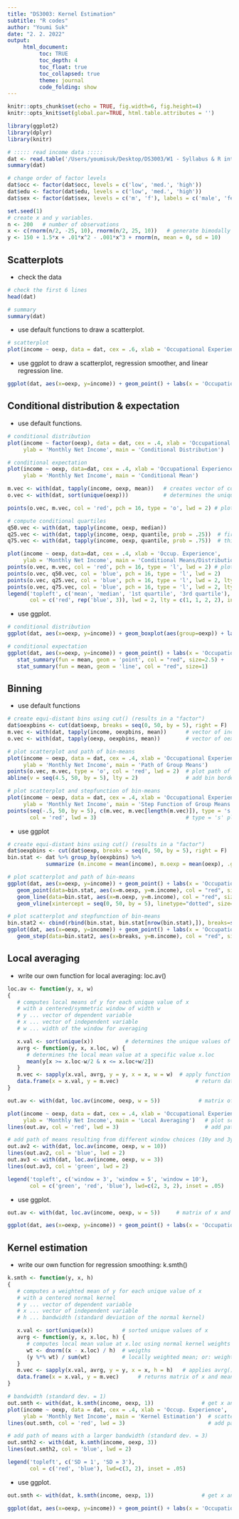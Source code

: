 ```yaml
---
title: "DS3003: Kernel Estimation"
subtitle: "R codes"
author: "Youmi Suk"
date: "2. 2. 2022"
output:
     html_document:
          toc: TRUE
          toc_depth: 4
          toc_float: true
          toc_collapsed: true
          theme: journal
          code_folding: show
---
```


```r
knitr::opts_chunk$set(echo = TRUE, fig.width=6, fig.height=4)
knitr::opts_knit$set(global.par=TRUE, html.table.attributes = '')

library(ggplot2)
library(dplyr)
library(knitr)

# ::::: read income data :::::
dat <- read.table('/Users/youmisuk/Desktop/DS3003/W1 - Syllabus & R intro/income_exmpl.dat', header = T, sep = "\t")
summary(dat)

# change order of factor levels
dat$occ <- factor(dat$occ, levels = c('low', 'med.', 'high'))
dat$edu <- factor(dat$edu, levels = c('low', 'med.', 'high'))
dat$sex <- factor(dat$sex, levels = c('m', 'f'), labels = c('male', 'female'))

set.seed(1)
# create x and y variables.
n <- 200   # number of observations
x <- c(rnorm(n/2, -25, 10), rnorm(n/2, 25, 10))   # generate bimodally distributed variable
y <- 150 + 1.5*x + .01*x^2 - .001*x^3 + rnorm(n, mean = 0, sd = 10) 
```

## Scatterplots

* check the data

```r
# check the first 6 lines
head(dat)

# summary 
summary(dat)
```


* use default functions to draw a scatterplot.

```r
# scatterplot
plot(income ~ oexp, data = dat, cex = .6, xlab = 'Occupational Experience', ylab = 'Monthly Net Income')
```

* use ggplot to draw a scatterplot, regression smoother, and linear regression line.

```r
ggplot(dat, aes(x=oexp, y=income)) + geom_point() + labs(x = 'Occupational Experience', y = 'Monthly Net Income') + theme_bw()
```

## Conditional distribution & expectation

* use default functions.

```r
# conditional distribution
plot(income ~ factor(oexp), data = dat, cex = .4, xlab = 'Occupational Experience', 
     ylab = 'Monthly Net Income', main = 'Conditional Distribution')

# conditional expectation
plot(income ~ oexp, data=dat, cex = .4, xlab = 'Occupational Experience', 
     ylab = 'Monthly Net Income', main = 'Conditional Mean')

m.vec <- with(dat, tapply(income, oexp, mean))   # creates vector of conditional means
o.vec <- with(dat, sort(unique(oexp)))           # determines the unique values of oexp and sorts them

points(o.vec, m.vec, col = 'red', pch = 16, type = 'o', lwd = 2) # plot path of means
```

```r
# compute conditional quartiles
q50.vec <- with(dat, tapply(income, oexp, median))
q25.vec <- with(dat, tapply(income, oexp, quantile, prob = .25))  # first quartile
q75.vec <- with(dat, tapply(income, oexp, quantile, prob = .75))  # third quartile

plot(income ~ oexp, data=dat, cex = .4, xlab = 'Occup. Experience', 
     ylab = 'Monthly Net Income', main = 'Conditional Means/Distribution')
points(o.vec, m.vec, col = 'red', pch = 16, type = 'l', lwd = 2) # plot path of means
points(o.vec, q50.vec, col = 'blue', pch = 16, type = 'l', lwd = 2)
points(o.vec, q25.vec, col = 'blue', pch = 16, type = 'l', lwd = 2, lty = 2)
points(o.vec, q75.vec, col = 'blue', pch = 16, type = 'l', lwd = 2, lty = 2)
legend('topleft', c('mean', 'median', '1st quartile', '3rd quartile'),
       col = c('red', rep('blue', 3)), lwd = 2, lty = c(1, 1, 2, 2), inset = .05)

```

* use ggplot.

```r
# conditional distribution
ggplot(dat, aes(x=oexp, y=income)) + geom_boxplot(aes(group=oexp)) + labs(x = 'Occupational Experience', y = 'Monthly Net Income', title='Conditional Distribution') + theme_bw()

# conditional expectation
ggplot(dat, aes(x=oexp, y=income)) + geom_point() + labs(x = 'Occupational Experience', y = 'Monthly Net Income', title='Conditional mean') + theme_bw() + 
   stat_summary(fun = mean, geom = 'point', col = "red", size=2.5) + 
   stat_summary(fun = mean, geom = 'line', col = "red", size=1) 
```

## Binning

* use default functions 

```r
# create equi-distant bins using cut() (results in a "factor")
dat$oexpbins <- cut(dat$oexp, breaks = seq(0, 50, by = 5), right = F) 
m.vec <- with(dat, tapply(income, oexpbins, mean))      # vector of income means for each bin
o.vec <- with(dat, tapply(oexp, oexpbins, mean))        # vector of oexp means for each bin

# plot scatterplot and path of bin-means
plot(income ~ oexp, data = dat, cex = .4, xlab = 'Occupational Experience', 
     ylab = 'Monthly Net Income', main = 'Path of Group Means')
points(o.vec, m.vec, type = 'o', col = 'red', lwd = 2)  # plot path of means
abline(v = seq(4.5, 50, by = 5), lty = 2)               # add bin borders

# plot scatterplot and stepfunction of bin-means
plot(income ~ oexp, data = dat, cex = .4, xlab = 'Occupational Experience', 
     ylab = 'Monthly Net Income', main = 'Step Function of Group Means')
points(seq(-.5, 50, by = 5), c(m.vec, m.vec[length(m.vec)]), type = 's', 
       col = 'red', lwd = 3)                            # type = 's' plots a stepfunction
```

* use ggplot

```r
# create equi-distant bins using cut() (results in a "factor")
dat$oexpbins <- cut(dat$oexp, breaks = seq(0, 50, by = 5), right = F) 
bin.stat <- dat %>% group_by(oexpbins) %>%  
            summarize (m.income = mean(income), m.oexp = mean(oexp), .groups = "drop") # income means and oexp means for each bin

# plot scatterplot and path of bin-means
ggplot(dat, aes(x=oexp, y=income)) + geom_point() + labs(x = 'Occupational Experience', y = 'Monthly Net Income', title="Path of Group Means") + theme_bw() + 
   geom_point(data=bin.stat, aes(x=m.oexp, y=m.income), col = "red", size=2.5) + 
   geom_line(data=bin.stat, aes(x=m.oexp, y=m.income), col = "red", size=1) + 
   geom_vline(xintercept = seq(0, 50, by = 5), linetype="dotted", size=0.5)

# plot scatterplot and stepfunction of bin-means
bin.stat2 <- cbind(rbind(bin.stat, bin.stat[nrow(bin.stat),]), breaks=seq(0, 50, by = 5))
ggplot(dat, aes(x=oexp, y=income)) + geom_point() + labs(x = 'Occupational Experience', y = 'Monthly Net Income', title="Step Function of Group Means") + theme_bw() + 
   geom_step(data=bin.stat2, aes(x=breaks, y=m.income), col = "red", size=1)
```

## Local averaging

* write our own function for local averaging: loc.av()

```r
loc.av <- function(y, x, w)
{
   # computes local means of y for each unique value of x 
   # with a centered/symmetric window of width w
   # y ... vector of dependent variable
   # x ... vector of independent variable
   # w ... width of the window for averaging

   x.val <- sort(unique(x))          # determines the unique values of x and sorts them
   avrg <- function(y, x, x.loc, w) {
      # determines the local mean value at a specific value x.loc
      mean(y[x >= x.loc-w/2 & x <= x.loc+w/2])
   }
   m.vec <- sapply(x.val, avrg, y = y, x = x, w = w)  # apply function to each x.val
   data.frame(x = x.val, y = m.vec)                        # return data frame of x values and means
}
```

```r
out.av <- with(dat, loc.av(income, oexp, w = 5))            # matrix of x and mean values

plot(income ~ oexp, data = dat, cex = .4, xlab = 'Occupational Experience', 
     ylab = 'Monthly Net Income', main = 'Local Averaging')   # plot scatterplot
lines(out.av, col = 'red', lwd = 3)                           # add path of means obtained from loc.av()

# add path of means resulting from different window choices (10y and 3y)
out.av2 <- with(dat, loc.av(income, oexp, w = 10))
lines(out.av2, col = 'blue', lwd = 2)
out.av3 <- with(dat, loc.av(income, oexp, w = 3))
lines(out.av3, col = 'green', lwd = 2)

legend('topleft', c('window = 3', 'window = 5', 'window = 10'),
       col = c('green', 'red', 'blue'), lwd=c(2, 3, 2), inset = .05)
```

* use ggplot.

```r
out.av <- with(dat, loc.av(income, oexp, w = 5))     # matrix of x and mean values

ggplot(dat, aes(x=oexp, y=income)) + geom_point() + labs(x = 'Occupational Experience', y = 'Monthly Net Income', title='Local Averaging') + geom_line(data=out.av, aes(x=x, y=y), col = "red", size=1) + theme_bw()
```

## Kernel estimation

* write our own function for regression smoothing: k.smth()

```r
k.smth <- function(y, x, h)
{
   # computes a weighted mean of y for each unique value of x 
   # with a centered normal kernel
   # y ... vector of dependent variable
   # x ... vector of independent variable
   # h ... bandwidth (standard deviation of the normal kernel)

   x.val <- sort(unique(x))         # sorted unique values of x
   avrg <- function(y, x, x.loc, h) {
      # computes local mean value at x.loc using normal kernel weights
      wt <- dnorm((x - x.loc) / h)  # weigths
      (y %*% wt) / sum(wt)          # locally weighted mean; or: weighted.mean(y, wt)
   }
   m.vec <- sapply(x.val, avrg, y = y, x = x, h = h)   # applies avrg() to all x.vals
   data.frame(x = x.val, y = m.vec)      # returns matrix of x and mean values
}
```

```r
# bandwidth (standard dev. = 1)
out.smth <- with(dat, k.smth(income, oexp, 1))               # get x and mean values
plot(income ~ oexp, data = dat, cex = .4, xlab = 'Occup. Experience', 
     ylab = 'Monthly Net Income', main = 'Kernel Estimation')  # scatterplot
lines(out.smth, col = 'red', lwd = 3)                          # add path of means

# add path of means with a larger bandwidth (standard dev. = 3)
out.smth2 <- with(dat, k.smth(income, oexp, 3))
lines(out.smth2, col = 'blue', lwd = 2)

legend('topleft', c('SD = 1', 'SD = 3'),
       col = c('red', 'blue'), lwd=c(3, 2), inset = .05)
```

* use ggplot.

```r
out.smth <- with(dat, k.smth(income, oexp, 1))               # get x and mean values

ggplot(dat, aes(x=oexp, y=income)) + geom_point() + labs(x = 'Occupational Experience', y = 'Monthly Net Income', title='Kernel Estimation') + geom_line(data=out.smth, aes(x=x, y=y), col = "red", size=1) + theme_bw()
```

